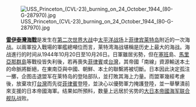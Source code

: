 [[File:USS_Princeton_(CVL-23)_burning_on_24_October_1944_(80-G-287970).jpg|left]]

'''[[雷伊泰灣海戰|雷伊泰灣海戰]]'''是发生在[[第二次世界大战|第二次世界大战]]中[[太平洋戰爭|太平洋战场]]上[[菲律宾|菲律宾]][[莱特岛|莱特岛]]附近的一次海战。以兩軍投入戰場的軍艦總噸位而言，莱特湾海战堪稱是历史上最大的海战。海战進行的时间从1944年10月20日至10月26日。日軍雖居劣勢，但在[[塞班|塞班]]島、[[馬里亞那群島|馬里亞那群島]]等戰役皆失利後，若再喪失[[菲律賓|菲律賓]]或[[台灣|台灣]]，其帝國「南線」資源輸送本土的命脈將斷絕，在東南亞與中國、朝鮮、本土的聯繫將被切斷。日本因此決定孤注一擲，企图击退盟军在莱特岛的登陆部队，並打敗其海上力量。而盟軍幾經考慮後，放棄攻打[[台灣|台灣]]而先從[[菲律賓|菲律賓]]登陸，並決心以優勢軍力掩護登陸，並一舉擊潰前來支援的日本帝國海軍。结果如所預料，数量上远居於劣势的[[大日本帝國海军|大日本帝國海军]][[联合舰队|联合舰队]]战败。